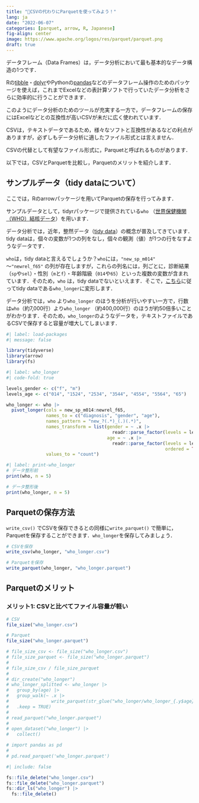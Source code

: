 ```yaml
---
title: "🗾CSVの代わりにParquetを使ってみよう！"
lang: ja
date: "2022-06-07"
categories: [parquet, arrow, R, Japanese]
fig-align: center
image: https://www.apache.org/logos/res/parquet/parquet.png
draft: true
---
```


データフレーム（Data Frames）は，データ分析において最も基本的なデータ構造の1つです．

Rの[tibble](https://tibble.tidyverse.org)・[dplyr](https://dplyr.tidyverse.org)やPythonの[pandas](https://pandas.pydata.org)などのデータフレーム操作のためのパッケージを使えば，これまでExcelなどの表計算ソフトで行っていたデータ分析をさらに効率的に行うことができます．

このようにデータ分析のためのツールが充実する一方で，データフレームの保存にはExcelなどとの互換性が高いCSVが未だに広く使われています．

CSVは，テキストデータであるため，様々なソフトと互換性があるなどの利点がありますが，必ずしもデータ分析に適したファイル形式とは言えません．

CSVの代替として有望なファイル形式に，Parquetと呼ばれるものがあります．

以下では，CSVとParquetを比較し，Parquetのメリットを紹介します．

## サンプルデータ（tidy dataについて）

ここでは，Rのarrowパッケージを用いてParquetの保存を行ってみます．

サンプルデータとして，tidyrパッケージで提供されている`who` （[世界保健機関（WHO）結核データ](https://www.who.int/teams/global-tuberculosis-programme/data)）を用います．

データ分析では，近年，整然データ（[tidy data](https://ja.wikipedia.org/wiki/Tidy_data)）の概念が普及してきています．tidy dataは，個々の変数が1つの列をなし，個々の観測（値）が1つの行をなすようなデータです．

`who`は，tidy dataと言えるでしょうか？`who`には，`"new_sp_m014"` ～`"newrel_f65"` の列が存在しますが，これらの列名には，列ごとに，診断結果（`sp`や`sel`）・性別（`m`と`f`）・年齢階級（`014`や`65`）といった複数の変数が含まれています．そのため，`who` は，tidy dataでないといえます．そこで，[こちら](https://tidyr.tidyverse.org/articles/pivot.html)に従ってtidy dataである`who_longer`に変形します．

データ分析では，`who` より`who_longer` のほうを分析が行いやすい一方で，行数は`who`（約7,000行）より`who_longer` （約400,000行）のほうが約50倍多いことがわかります．そのため，`who_longer`のようなデータを，テキストファイルであるCSVで保存すると容量が増大してしまいます．

```r
#| label: load-packages
#| message: false

library(tidyverse)
library(arrow)
library(fs)
```

```r
#| label: who_longer
#| code-fold: true

levels_gender <- c("f", "m")
levels_age <- c("014", "1524", "2534", "3544", "4554", "5564", "65")

who_longer <- who |> 
  pivot_longer(cols = new_sp_m014:newrel_f65,
               names_to = c("diagnosis", "gender", "age"), 
               names_pattern = "new_?(.*)_(.)(.*)",
               names_transform = list(gender = ~ .x |> 
                                        readr::parse_factor(levels = levels_gender),
                                      age = ~ .x |> 
                                        readr::parse_factor(levels = levels_age,
                                                            ordered = TRUE)),
               values_to = "count")
```

```r
#| label: print-who_longer
# データ整形前
print(who, n = 5)

# データ整形後
print(who_longer, n = 5)
```

## Parquetの保存方法

`write_csv()` でCSVを保存できるとの同様に`write_parquet()` で簡単に，Parquetを保存することができます．`who_longer`を保存してみましょう．

```r
# CSVを保存
write_csv(who_longer, "who_longer.csv")

# Parquetを保存
write_parquet(who_longer, "who_longer.parquet")
```

## Parquetのメリット

### メリット1: CSVと比べてファイル容量が軽い

```r
# CSV
file_size("who_longer.csv")

# Parquet
file_size("who_longer.parquet")
```

```r
# file_size_csv <- file_size("who_longer.csv")
# file_size_parquet <- file_size("who_longer.parquet")
# 
# file_size_csv / file_size_parquet
# 
# dir_create("who_longer")
# who_longer_splitted <- who_longer |> 
#   group_by(age) |> 
#   group_walk(~ .x |> 
#                write_parquet(str_glue("who_longer/who_longer_{.y$age}.parquet")),
#   .keep = TRUE)
# 
# read_parquet("who_longer.parquet")
# 
# open_dataset("who_longer") |> 
#   collect()
```

```python
# import pandas as pd
# 
# pd.read_parquet('who_longer.parquet')
```

```r
#| include: false

fs::file_delete("who_longer.csv")
fs::file_delete("who_longer.parquet")
fs::dir_ls("who_longer") |> 
  fs::file_delete()
```
